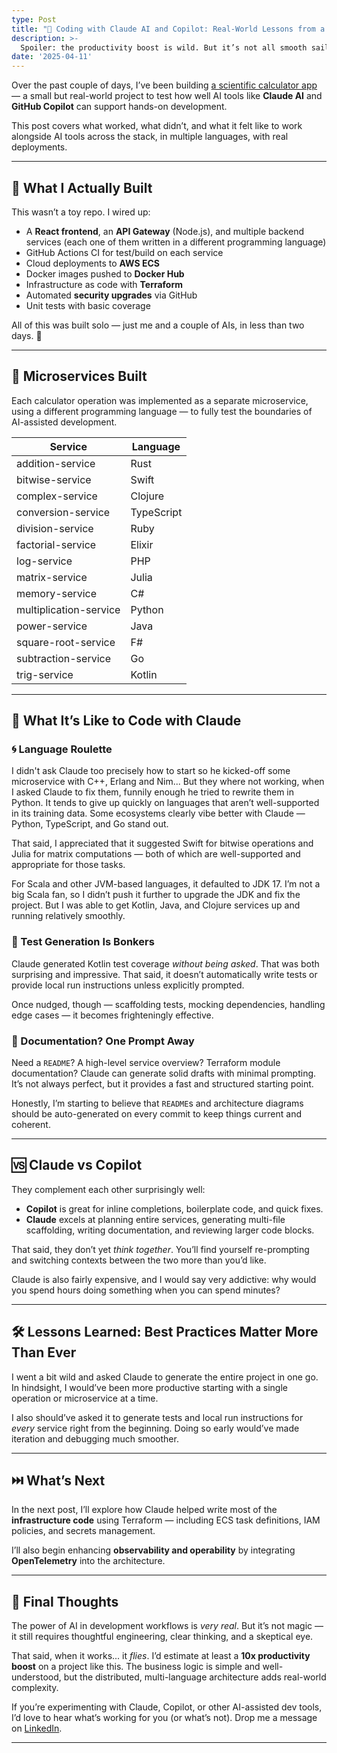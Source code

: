 ```yaml
---
type: Post
title: "🚀 Coding with Claude AI and Copilot: Real-World Lessons from a Side Project"
description: >-
  Spoiler: the productivity boost is wild. But it’s not all smooth sailing.
date: '2025-04-11'
---
```


Over the past couple of days, I’ve been building [a scientific calculator app](https://calc.terreno.dev/) — a small but real-world project to test how well AI tools like **Claude AI** and **GitHub Copilot** can support hands-on development.

This post covers what worked, what didn’t, and what it felt like to work alongside AI tools across the stack, in multiple languages, with real deployments.

---

## 🧪 What I Actually Built

This wasn’t a toy repo. I wired up:

- A **React frontend**, an **API Gateway** (Node.js), and multiple backend services (each one of them written in a different programming language)  
- GitHub Actions CI for test/build on each service  
- Cloud deployments to **AWS ECS**  
- Docker images pushed to **Docker Hub**  
- Infrastructure as code with **Terraform**  
- Automated **security upgrades** via GitHub  
- Unit tests with basic coverage  

All of this was built solo — just me and a couple of AIs, in less than two days. 🚀

---

## 🧩 Microservices Built

Each calculator operation was implemented as a separate microservice, using a different programming language — to fully test the boundaries of AI-assisted development.

| Service                     | Language     |
|----------------------------|--------------|
| addition-service           | Rust         |
| bitwise-service            | Swift        |
| complex-service            | Clojure      |
| conversion-service         | TypeScript   |
| division-service           | Ruby         |
| factorial-service          | Elixir       |
| log-service                | PHP          |
| matrix-service             | Julia        |
| memory-service             | C#           |
| multiplication-service     | Python       |
| power-service              | Java         |
| square-root-service        | F#           |
| subtraction-service        | Go           |
| trig-service               | Kotlin       |

---

## 🤖 What It’s Like to Code with Claude

### 🌀 Language Roulette

I didn't ask Claude too precisely how to start so he kicked-off some microservice with C++, Erlang and Nim... But they where not working, when I asked Claude to fix them, funnily enough he tried to rewrite them in Python. It tends to give up quickly on languages that aren’t well-supported in its training data. Some ecosystems clearly vibe better with Claude — Python, TypeScript, and Go stand out.

That said, I appreciated that it suggested Swift for bitwise operations and Julia for matrix computations — both of which are well-supported and appropriate for those tasks.

For Scala and other JVM-based languages, it defaulted to JDK 17. I’m not a big Scala fan, so I didn’t push it further to upgrade the JDK and fix the project. But I was able to get Kotlin, Java, and Clojure services up and running relatively smoothly.

### 🧪 Test Generation Is Bonkers

Claude generated Kotlin test coverage *without being asked*. That was both surprising and impressive. That said, it doesn’t automatically write tests or provide local run instructions unless explicitly prompted.

Once nudged, though — scaffolding tests, mocking dependencies, handling edge cases — it becomes frighteningly effective.

### 📝 Documentation? One Prompt Away

Need a `README`? A high-level service overview? Terraform module documentation? Claude can generate solid drafts with minimal prompting. It’s not always perfect, but it provides a fast and structured starting point.

Honestly, I’m starting to believe that `README`s and architecture diagrams should be auto-generated on every commit to keep things current and coherent.

---

## 🆚 Claude vs Copilot

They complement each other surprisingly well:

- **Copilot** is great for inline completions, boilerplate code, and quick fixes.  
- **Claude** excels at planning entire services, generating multi-file scaffolding, writing documentation, and reviewing larger code blocks.

That said, they don’t yet *think together*. You’ll find yourself re-prompting and switching contexts between the two more than you’d like.

Claude is also fairly expensive, and I would say very addictive: why would you spend hours doing something when you can spend minutes?

---

## 🛠️ Lessons Learned: Best Practices Matter More Than Ever

I went a bit wild and asked Claude to generate the entire project in one go. In hindsight, I would’ve been more productive starting with a single operation or microservice at a time.

I also should’ve asked it to generate tests and local run instructions for *every* service right from the beginning. Doing so early would’ve made iteration and debugging much smoother.

---

## ⏭️ What’s Next

In the next post, I’ll explore how Claude helped write most of the **infrastructure code** using Terraform — including ECS task definitions, IAM policies, and secrets management.

I’ll also begin enhancing **observability and operability** by integrating **OpenTelemetry** into the architecture.

---

## 💬 Final Thoughts

The power of AI in development workflows is *very real*. But it’s not magic — it still requires thoughtful engineering, clear thinking, and a skeptical eye.

That said, when it works... it *flies*. I’d estimate at least a **10x productivity boost** on a project like this. The business logic is simple and well-understood, but the distributed, multi-language architecture adds real-world complexity.

If you’re experimenting with Claude, Copilot, or other AI-assisted dev tools, I’d love to hear what’s working for you (or what’s not). Drop me a message on [LinkedIn](https://www.linkedin.com/in/antonioterreno/).

---